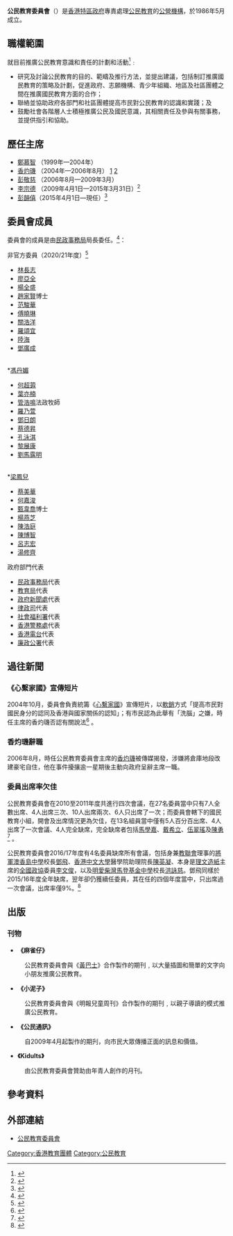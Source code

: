 {{Infobox_Company
|company_name_en=Committee on the Promotion of Civic Education
|company_name= 公民教育委員會
|company_logo= [[File:CPCE_logo.svg|300px]]
|foundation= 1986年5月
|location= {{HK}}[[添馬|添馬]][[添美道|添美道]]2號政府總部西翼11樓
|key_people= 主席 [[彭韻僖|彭韻僖]]
|homepage= [https://www.cpce.gov.hk/main/tc/index.html 公民教育委員會網頁]
}}
'''公民教育委員會'''（{{lang-en|Committee on the Promotion of Civic Education，CPCE}}）是[[香港特區政府|香港特區政府]]專責處理[[公民教育|公民教育]]的[[香港公營機構|公營機構]]，於1986年5月成立。

== 職權範圍==
就目前推廣公民教育意識和責任的計劃和活動<ref>{{Cite web |url=http://www.cpce.gov.hk/main/tc/tor.htm |title=公民教育委員會職權範圍 |access-date=2018-08-25 |archive-url=https://web.archive.org/web/20181025022949/http://www.cpce.gov.hk/main/tc/tor.htm |archive-date=2018-10-25 |dead-url=yes }}</ref>﹕
*研究及討論公民教育的目的、範疇及推行方法，並提出建議，包括制訂推廣國民教育的策略及計劃，促進政府、志願機構、青少年組織、地區及社區團體之間在推廣國民教育方面的合作；
*聯絡並協助政府各部門和社區團體提高市民對公民教育的認識和實踐；及
*鼓勵社會各階層人士積極推廣公民及國民意識，其相關責任及參與有關事務，並提供指引和協助。

==歷任主席==
*[[鄭慕智|鄭慕智]] （1999年—2004年）
*[[香灼璣|香灼璣]] （2004年—2006年8月） [http://news.sina.com.hk/cgi-bin/news/show_news.cgi?ct=headlines&type=headlines&date=2006-08-07&id=2146197]{{dead link}} [http://pshweb02.881903.com/apps/news/html/news/20060807/2006080708490191500.htm]{{dead link}}
*[[彭敬慈_(博士)|彭敬慈]] （2006年8月—2009年3月）
*[[李宗德|李宗德]] （2009年4月1日—2015年3月31日）<ref>{{cite news|title=政府委任公民教育委員會主席|url=http://www.info.gov.hk/gia/general/200903/27/P200903270199.htm|agency=政府新聞網|date=2009-03-27|accessdate=2009-07-27|archive-date=2019-09-02|archive-url=https://web.archive.org/web/20190902112753/https://www.info.gov.hk/gia/general/200903/27/P200903270199.htm|dead-url=no}}</ref>
*[[彭韻僖|彭韻僖]]（2015年4月1日—現任）<ref>{{cite news|title=彭韻僖獲委任為公民教育委員會主席|url=http://rthk.hk/rthk/news/expressnews/20150327/news_20150327_55_1087827.htm|agency=香港電台|date=2015-03-27|accessdate=2015-05-24|archive-date=2015-05-24|archive-url=https://web.archive.org/web/20150524213151/http://rthk.hk/rthk/news/expressnews/20150327/news_20150327_55_1087827.htm|dead-url=no}}</ref>

==委員會成員==
委員會的成員是由[[民政事務局|民政事務局]]局長委任。<ref>{{Cite web |url=http://www.cpce.gov.hk/main/tc/member.htm |title=2018/19年度公民教育委員會成員名單 |access-date=2018-08-25 |archive-url=https://web.archive.org/web/20180810092712/http://www.cpce.gov.hk/main/tc/member.htm |archive-date=2018-08-10 |dead-url=yes }}</ref>：

{{col-begin}}
{{col-4}}
;非官方委員（2020/21年度）<ref>{{Cite web|url=https://www.cpce.gov.hk/main/tc/member.html|title=委員名單-公民教育委員會|date=2020-10-05|accessdate=2020-11-20|archive-date=2020-11-20|archive-url=https://web.archive.org/web/20201120073106/https://www.cpce.gov.hk/main/tc/member.html|dead-url=no}}</ref>
*[[林長志|林長志]]{{MH}}
*[[廖亞全|廖亞全]]{{MH}}
*[[楊全盛|楊全盛]] 
*[[趙家賢|趙家賢]]博士
*[[范駿華|范駿華]]{{JP}}
*[[傅曉琳|傅曉琳]] 
*[[關浩洋|關浩洋]] 
*[[羅頌宜|羅頌宜]]
*[[陸海|陸海]]{{BBS}}{{MH}}{{JP}}
*[[鄧廣成|鄧廣成]]{{MH}}
{{col-4}}
<br/>
*[[馮丹媚|馮丹媚]]{{MH}}{{JP}}
*[[何超蕸|何超蕸]]{{BBS}}
*[[葉亦楠|葉亦楠]] 
*[[管浩鳴|管浩鳴]]法政牧師{{BBS}}
*[[羅乃萱|羅乃萱]]{{BBS}}{{MH}}{{JP}}
*[[鄧日朗|鄧日朗]] 
*[[蔡德昇|蔡德昇]] 
*[[孔泳淇|孔泳淇]] 
*[[黎展康|黎展康]] 
*[[劉馬露明|劉馬露明]] 
{{col-4}}
<br/>
*[[梁鳳兒|梁鳳兒]] 
*[[蔡美華|蔡美華]] 
*[[何嘉浚|何嘉浚]] 
*[[甄韋喬|甄韋喬]]博士{{MH}}{{JP}}
*[[楊燕芝|楊燕芝]] 
*[[陳浩庭|陳浩庭]] 
*[[陳博智|陳博智]]{{JP}}
*[[呂志宏|呂志宏]] 
*[[湯修齊|湯修齊]]{{MH}}{{JP}}
{{col-4}}
;政府部門代表
*[[民政事務局|民政事務局]]代表
*[[教育局_(香港)|教育局]]代表
*[[政府新聞處|政府新聞處]]代表
*[[律政司|律政司]]代表
*[[社會福利署|社會福利署]]代表
*[[香港警務處|香港警務處]]代表
*[[香港電台|香港電台]]代表
*[[廉政公署|廉政公署]]代表
{{col-end}}

==過往新聞==
===《心繫家國》宣傳短片===
2004年10月，委員會負責統籌《[[心繫家國|心繫家國]]》宣傳短片，以[[軟銷|軟銷]]方式「提高市民對國民身分的認同及香港與國家關係的認知」；有市民認為此舉有「洗腦」之嫌，時任主席的香灼璣否認有關說法<ref>{{cite news|title=香灼璣否認《心繫家國》洗腦|url=http://www.singtao.com/archive/fullstory.asp?andor=or&year1=2004&month1=10&day1=10&year2=2004&month2=10&day2=10&category=all&id=20041010a08&keyword1=&keyword2=|newspaper=《星島日報》|date=2004-10-10}}</ref> 。

===香灼璣辭職===
2006年8月，時任公民教育委員會主席的[[香灼璣|香灼璣]]被傳媒揭發，涉嫌將倉庫地段改建豪宅自住，他在事件擾攘逾一星期後主動向政府呈辭主席一職。

=== 委員出席率欠佳 ===
公民教育委員會在2010至2011年度共進行四次會議，在27名委員當中只有7人全數出席、4人出席三次、10人出席兩次、6人只出席了一次；而委員會轄下的國民教育小組，開會及出席情況更為欠佳，在13名組員當中僅有5人百分百出席、4人出席了一次會議、4人完全缺席，完全缺席者包括[[馬學嘉|馬學嘉]]、[[戴希立|戴希立]]、[[伍翠瑤|伍翠瑤]]及[[陳勇_(社會工作者)|陳勇]]<ref>{{cite news|title=公教會多懶蛇|url=http://the-sun.on.cc/cnt/news/20110926/00407_030.html?pubdate=20110926newspaper=《太陽報》|date=2011-09-26|accessdate=2020-12-20|archive-date=2016-03-04|archive-url=https://web.archive.org/web/20160304234818/http://the-sun.on.cc/cnt/news/20110926/00407_030.html?pubdate=20110926newspaper=%E3%80%8A%E5%A4%AA%E9%99%BD%E5%A0%B1%E3%80%8B|dead-url=no}}</ref> 。

公民教育委員會2016/17年度有4名委員缺席所有會議，包括身兼[[教聯會|教聯會]]理事的[[將軍澳香島中學|將軍澳香島中學]]校長[[鄧飛_(香港)|鄧飛]]、[[香港中文大學|香港中文大學]]醫學院助理院長[[陳英凝|陳英凝]]、本身是[[理文造紙|理文造紙]]主席的[[全國政協|全國政協]]委員[[李文俊|李文俊]]，以及[[明愛柴灣馬登基金中學|明愛柴灣馬登基金中學]]校長[[洪詠慈|洪詠慈]]。鄧飛同樣於2015/16年度全年缺席，翌年卻仍獲續任委員，其在任的四個年度當中，只出席過一次會議，出席率僅9%。<ref>{{cite news|title=鄧飛全年缺席公民教委會會議|url=https://hk.news.appledaily.com/local/realtime/article/20180427/58122661|agency=蘋果日報|date=2018-04-27|accessdate=2018-05-09|archive-date=2019-10-09|archive-url=https://web.archive.org/web/20191009095659/https://hk.news.appledaily.com/local/realtime/article/20180427/58122661|dead-url=no}}</ref>

== 出版 ==
=== 刊物 ===
*'''《麻雀仔》'''
:公民教育委員會與《[[黃巴士|黃巴士]]》合作製作的期刊﹐以大量插圖和簡單的文字向小朋友推廣公民教育。

*'''《小泥子》'''
:公民教育委員會與《明報兒童周刊》合作製作的期刊﹐以親子導讀的模式推廣公民教育。

*'''《公民通訊》'''
:自2009年4月起製作的期刋，向市民大眾傳播正面的訊息和價值。

*'''《Kidults》'''
:由公民教育委員會贊助由年青人創作的月刊。


==參考資料==
{{reflist}}

==外部連結==
*[https://web.archive.org/web/20060613113706/http://www.cpce.gov.hk/main_tc.htm 公民教育委員會]

{{香港公營機構}}

[[Category:香港教育團體|Category:香港教育團體]]
[[Category:公民教育|Category:公民教育]]